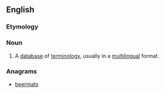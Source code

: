 ==English==

===Etymology===
{{blend|term|database}}

===Noun===
{{en-noun}}

# {{context|translation studies|software|lang=en}} A [[database]] of [[terminology]], usually in a [[multilingual]] format.

===Anagrams===
* [[beermats#English|beermats]]